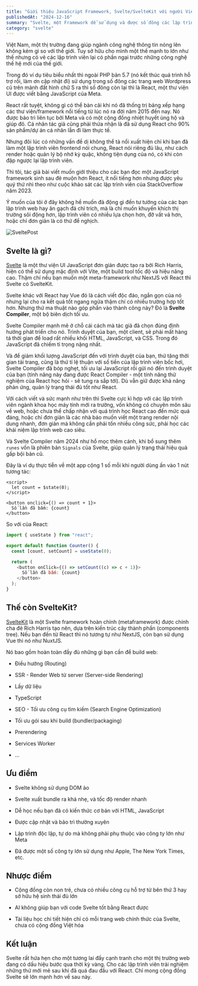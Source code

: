 ```yaml
---
title: "Giới thiệu JavaScript Framework, Svelte/SvelteKit với người Việt"
publishedAt: "2024-12-16"
summary: "Svelte, một Framework dễ sử dụng và được số đông các lập trình viên thế hệ mới yêu thích"
category: "svelte"
---
```


Việt Nam, một thị trường đang giúp ngành công nghệ thông tin nóng lên không kém gì so với thế giới. Tuy sở hữu cho mình một thế mạnh to lớn như thế nhưng có vẻ các lập trình viên lại có phần ngại trước những công nghệ thế hệ mới của thế giới.

Trong đó ví dụ tiêu biểu nhất thì ngoài PHP bản 5.7 (nó kết thúc quá trình hỗ trợ rồi, làm ơn cập nhật đi) sử dụng trong số đông các trang web Wordpress cũ trên mảnh đất hình chữ S ra thì số đông còn lại thì là React, một thư viện UI được viết bằng JavaScript của Meta.

React rất tuyệt, không gì có thể bàn cãi khi nó đã thống trị bảng xếp hạng các thư viện/framework nổi tiếng từ lúc nó ra đời năm 2015 đến nay. Nó được bảo trì liên tục bởi Meta và có một cộng đồng nhiệt huyết ủng hộ và giúp đõ. Cá nhân tác giả cũng phải thừa nhận là đã sử dụng React cho 90% sản phẩm/dự án cá nhân lẫn đi làm thực tế.

Nhưng đôi lúc có những vấn đề dị không thể tả nổi xuất hiện chỉ khi bạn đã làm một lập trình viên frontend nói chung, React nói riêng đủ lâu, như cách render hoặc quản lý bộ nhớ kỳ quặc, không tiện dụng của nó, có khi còn đập ngược lại lập trình viên.

Thì tôi, tác giả bài viết muốn giới thiệu cho các bạn đọc một JavaScript framework sinh sau đẻ muộn hơn React, ít nổi tiếng hơn nhưng được yêu quý thứ nhì theo như cuộc khảo sát các lập trình viên của StackOverflow năm 2023.

Ý muốn của tôi ở đây không hề muốn đả động gì đến tư tưởng của các bạn lập trình web hay ăn gạch đá chỉ trích, mà là chỉ muốn khuyến khích thị trường sôi động hơn, lập trình viên có nhiều lựa chọn hơn, đỡ vất vả hơn, hoặc chỉ đơn giản là có thứ để nghịch.

![SveltePost](https://i.ibb.co/X4mq836/svelte.png)

## Svelte là gì?

[Svelte](https://svelte.dev/docs/svelte) là một thư viện UI JavaScript đơn giản được tạo ra bởi Rich Harris, hiện có thể sử dụng mặc định với Vite, một build tool tốc độ và hiệu năng cao. Thậm chí nếu bạn muốn một meta-framework như NextJS với React thì Svelte có SvelteKit.

Svelte khác với React hay Vue đó là cách viết độc đáo, ngắn gọn của nó nhưng lại cho ra kết quả tốt ngang ngửa thậm chí có nhiều trường hợp tốt hơn. Nhưng thứ ma thuật nào góp phần vào thành công này? Đó là **Svelte Compiler**, một bộ biên dịch tối ưu.

Svelte Compiler mạnh mẽ ở chỗ cái cách mà tác giả đã chọn đúng định hướng phát triển cho nó. Trình duyệt của bạn, một client, sẽ phải mất hàng tá thời gian để load rất nhiều khối HTML, JavaScript, và CSS. Trong đó JavaScript đã chiếm tỉ trọng nặng nhất.

Và để giảm khối lượng JavaScript đến với trình duyệt của bạn, thứ tăng thời gian tải trang, cũng là thứ tỉ lệ thuận với số tiền của lập trình viên bốc hơi, Svelte Compiler đã bóp nghẹt, tối ưu lại JavaScript rồi gửi nó đến trình duyệt của bạn (tính năng này đang được React Compiler - một tính năng thử nghiệm của React học hỏi - sẽ tung ra sắp tới). Dù vẫn giữ được khả năng phản ứng, quản lý trạng thái đủ tốt như React.

Với cách viết và sức mạnh như trên thì Svelte cực kì hợp với các lập trình viên ngành khoa học máy tính mới ra trường, vốn không có chuyên môn sâu về web, hoặc chưa thể chấp nhận với quá trình học React cao đến mức quá đáng, hoặc chỉ đơn giản là các nhà báo muốn viết một trang render nội dung nhanh, đơn giản mà không cần phải tốn nhiều công sức, phải học các khái niệm lập trình web cao siêu.

Và Svelte Compiler năm 2024 như hổ mọc thêm cánh, khi bổ sung thêm `runes` vốn là phiên bản `Signals` của Svelte, giúp quản lý trạng thái hiệu quả gấp bội bản cũ.

Đây là ví dụ thực tiễn về một app cộng 1 số mỗi khi người dùng ấn vào 1 nút tương tác:

```svelte
<script>
  let count = $state(0);
</script>

<button onclick={() => count + 1}>
  Số lần đã bấm: {count}
</button>
```

So với của React:

```js
import { useState } from "react";

export default function Counter() {
  const [count, setCount] = useState(0);

  return (
    <button onClick={() => setCount((c) => c + 1)}>
      Số lần đã bấm: {count}
    </button>
  );
}
```

## Thế còn SvelteKit?

[SvelteKit](https://svelte.dev/docs/kit) là một Svelte framework hoàn chỉnh (metaframework) được chính cha đẻ Rich Harris tạo nên, dựa trên kiến trúc cây thành phần (components tree). Nếu bạn đến từ React thì nó tương tự như NextJS, còn bạn sử dụng Vue thì nó như NuxtJS.

Nó bao gồm hoàn toàn đầy đủ những gì bạn cần để build web:

- Điều hướng (Routing)

- SSR - Render Web từ server (Server-side Rendering)

- Lấy dữ liệu

- TypeScript

- SEO - Tối ưu công cụ tìm kiếm (Search Engine Optimization)

- Tối ưu gói sau khi build (bundler/packaging)

- Prerendering

- Services Worker

- ...

## Ưu điểm

- Svelte không sử dụng DOM ảo

- Svelte xuất bundle ra khá nhẹ, và tốc độ render nhanh

- Dễ học nếu bạn đã có kiến thức cơ bản với HTML, JavaScript

- Được cập nhật và bảo trì thường xuyên

- Lập trình độc lập, tự do mà không phải phụ thuộc vào công ty lớn như Meta

- Đã được một số công ty lớn sử dụng như Apple, The New York Times, etc.

## Nhược điểm

- Cộng đồng còn non trẻ, chưa có nhiều công cụ hỗ trợ từ bên thứ 3 hay sở hữu hệ sinh thái đủ lớn

- AI không giúp bạn với code Svelte tốt bằng React được

- Tài liệu học chi tiết hiện chỉ có mỗi trang web chính thức của Svelte, chưa có cộng đồng Việt hóa

## Kết luận

Svelte rất hứa hẹn cho một tương lai đầy cạnh tranh cho một thị trường web đang có dấu hiệu bước qua thời kỳ vàng. Cho các lập trình viên trải nghiệm những thứ mới mẻ sau khi đã quá đau đầu với React. Chỉ mong cộng đồng Svelte sẽ lớn mạnh hơn về sau này.
